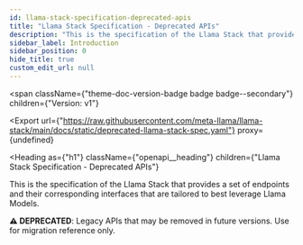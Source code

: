 ```yaml
---
id: llama-stack-specification-deprecated-apis
title: "Llama Stack Specification - Deprecated APIs"
description: "This is the specification of the Llama Stack that provides"
sidebar_label: Introduction
sidebar_position: 0
hide_title: true
custom_edit_url: null
---
```



<span
  className={"theme-doc-version-badge badge badge--secondary"}
  children={"Version: v1"}
>
</span>

<Export
  url={"https://raw.githubusercontent.com/meta-llama/llama-stack/main/docs/static/deprecated-llama-stack-spec.yaml"}
  proxy={undefined}
>

</Export>

<Heading
  as={"h1"}
  className={"openapi__heading"}
  children={"Llama Stack Specification - Deprecated APIs"}
>
</Heading>



This is the specification of the Llama Stack that provides
                a set of endpoints and their corresponding interfaces that are
tailored to
                best leverage Llama Models.

**⚠️ DEPRECATED**: Legacy APIs that may be removed in future versions. Use for migration reference only.

